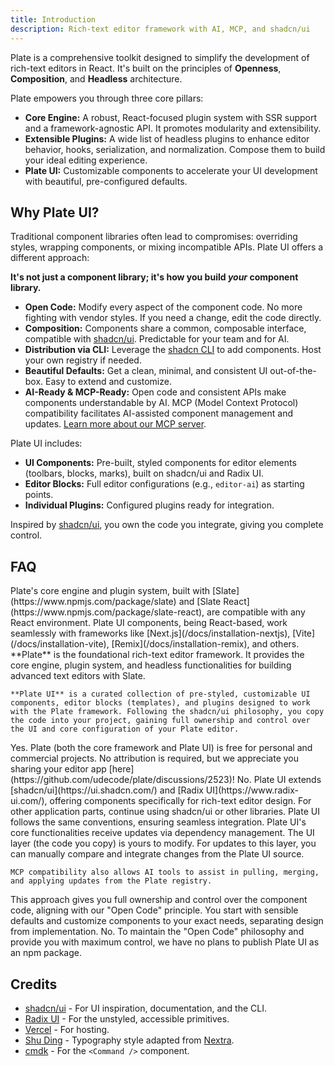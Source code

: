 ```yaml
---
title: Introduction
description: Rich-text editor framework with AI, MCP, and shadcn/ui
---
```


Plate is a comprehensive toolkit designed to simplify the development of rich-text editors in React. It's built on the principles of **Openness**, **Composition**, and **Headless** architecture.

Plate empowers you through three core pillars:

*   **Core Engine:** A robust, React-focused plugin system with SSR support and a framework-agnostic API. It promotes modularity and extensibility.
*   **Extensible Plugins:** A wide list of headless plugins to enhance editor behavior, hooks, serialization, and normalization. Compose them to build your ideal editing experience.
*   **Plate UI:** Customizable components to accelerate your UI development with beautiful, pre-configured defaults.

## Why Plate UI?

Traditional component libraries often lead to compromises: overriding styles, wrapping components, or mixing incompatible APIs. Plate UI offers a different approach:

**It's not just a component library; it's how you build *your* component library.**

-   **Open Code:** Modify every aspect of the component code. No more fighting with vendor styles. If you need a change, edit the code directly.
-   **Composition:** Components share a common, composable interface, compatible with [shadcn/ui](https://ui.shadcn.com/). Predictable for your team and for AI.
-   **Distribution via CLI:** Leverage the [shadcn CLI](https://ui.shadcn.com/docs/cli) to add components. Host your own registry if needed.
-   **Beautiful Defaults:** Get a clean, minimal, and consistent UI out-of-the-box. Easy to extend and customize.
-   **AI-Ready & MCP-Ready:** Open code and consistent APIs make components understandable by AI. MCP (Model Context Protocol) compatibility facilitates AI-assisted component management and updates. [Learn more about our MCP server](/docs/installation/mcp).

Plate UI includes:

-   **UI Components:** Pre-built, styled components for editor elements (toolbars, blocks, marks), built on shadcn/ui and Radix UI.
-   **Editor Blocks:** Full editor configurations (e.g., `editor-ai`) as starting points.
-   **Individual Plugins:** Configured plugins ready for integration.

Inspired by [shadcn/ui](https://ui.shadcn.com/), you own the code you integrate, giving you complete control.

## FAQ

<Accordions>
  <Accordion title="Which frameworks are Plate compatible with?">
    Plate's core engine and plugin system, built with [Slate](https://www.npmjs.com/package/slate) and [Slate React](https://www.npmjs.com/package/slate-react), are compatible with any React environment. Plate UI components, being React-based, work seamlessly with frameworks like [Next.js](/docs/installation-nextjs), [Vite](/docs/installation-vite), [Remix](/docs/installation-remix), and others.
  </Accordion>

  <Accordion title="What's the difference between Plate and Plate UI?">
    **Plate** is the foundational rich-text editor framework. It provides the core engine, plugin system, and headless functionalities for building advanced text editors with Slate.

    **Plate UI** is a curated collection of pre-styled, customizable UI components, editor blocks (templates), and plugins designed to work with the Plate framework. Following the shadcn/ui philosophy, you copy the code into your project, gaining full ownership and control over the UI and core configuration of your Plate editor.
  </Accordion>

  <Accordion title="Can I use Plate / Plate UI in my project?">
    Yes. Plate (both the core framework and Plate UI) is free for personal and commercial projects. No attribution is required, but we appreciate you sharing your editor app [here](https://github.com/udecode/plate/discussions/2523)!
  </Accordion>

  <Accordion title="Is Plate UI a replacement for shadcn/ui?">
    No. Plate UI extends [shadcn/ui](https://ui.shadcn.com/) and [Radix UI](https://www.radix-ui.com/), offering components specifically for rich-text editor design. For other application parts, continue using shadcn/ui or other libraries. Plate UI follows the same conventions, ensuring seamless integration.
  </Accordion>

  <Accordion title="How do I manage updates with an Open Code approach?">
    Plate UI's core functionalities receive updates via dependency management. The UI layer (the code you copy) is yours to modify. For updates to this layer, you can manually compare and integrate changes from the Plate UI source.

    MCP compatibility also allows AI tools to assist in pulling, merging, and applying updates from the Plate registry.
  </Accordion>

  <Accordion title="Why copy/paste components instead of using an npm package?">
    This approach gives you full ownership and control over the component code, aligning with our "Open Code" principle. You start with sensible defaults and customize components to your exact needs, separating design from implementation.
  </Accordion>

  <Accordion title="Will Plate UI be published as an npm package?">
    No. To maintain the "Open Code" philosophy and provide you with maximum control, we have no plans to publish Plate UI as an npm package.
  </Accordion>
</Accordions>

## Credits

- [shadcn/ui](https://ui.shadcn.com/) - For UI inspiration, documentation, and the CLI.
- [Radix UI](https://radix-ui.com) - For the unstyled, accessible primitives.
- [Vercel](https://vercel.com) - For hosting.
- [Shu Ding](https://shud.in) - Typography style adapted from [Nextra](https://nextra.site).
- [cmdk](https://cmdk.paco.me) - For the `<Command />` component.
